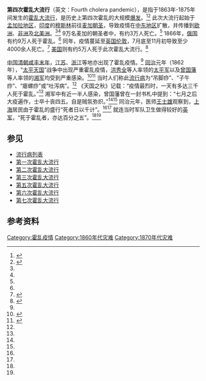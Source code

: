 {{medical}}
'''第四次霍乱大流行'''（英文：Fourth cholera pandemic），是指于1863年-1875年间发生的[[霍乱|霍乱]][[大流行|大流行]]，是历史上第四次霍乱的大规模[[疾病爆发|爆发]]。<ref name=":0">{{Cite journal|title=History of Cholera Outbreaks in Iran during the 19th and 20th Centuries|author=|url=https://www.ncbi.nlm.nih.gov/pmc/articles/PMC4154910/|last=Azizi|first=MH|last2=Azizi|first2=F|date=2010-1|journal=Middle East Journal of Digestive Diseases|issue=1|doi=|others=|year=|volume=2|page=|pages=51–55|issn=2008-5230|pmc=4154910|pmid=25197514}}</ref><ref name=":1">{{Cite news|title=Cholera's seven pandemics|url=https://www.cbc.ca/news/technology/cholera-s-seven-pandemics-1.758504|newspaper=|accessdate=2020-12-29|language=en|author=|date=2008-05-09|work=|publisher=[[加拿大廣播公司|加拿大廣播公司]] (CBC)|format=}}</ref> 此次大流行起始于[[孟加拉地區|孟加拉地区]]，[[印度|印度]]的[[穆斯林|穆斯林]]前往[[麥加|麦加]][[朝聖|朝圣]]，导致疫情在[[中东地区|中东地区]]扩散，并传播到[[欧洲|欧洲]]、[[非洲|非洲]]及[[北美洲|北美洲]]。<ref name=":0" /><ref name=":1" /> 9万名麦加的朝圣者中，有约3万人死亡。<ref name=":1" /> 1866年，[[俄罗斯帝国|俄国]]有约9万人死于霍乱。<ref name=":1" /> 同年，疫情蔓延至[[英国|英国]][[伦敦|伦敦]]，7月底至11月初导致至少4000余人死亡。<ref>{{Cite journal|title=THE FINAL CATASTROPHECHOLERA IN LONDON, 1866|author=W. LUCKIN|url=http://www.ph.ucla.edu/EPI/snow/medhist21_32_42_1977.pdf|journal=Medical History|issue=21|doi=|others=|year=1977|volume=|page=32-42|pmid=}}</ref> [[美国|美国]]则有约5万人死于此次霍乱大流行。<ref>{{Cite web|title=The 1832 Cholera Epidemic - Part 2|url=https://www.varsitytutors.com/earlyamerica/early-america-review/volume-4/the-1832-cholera-epidemic-part-2|accessdate=2020-12-29|last=Beardslee|first=G. William|work=www.varsitytutors.com|language=en}}</ref>

[[中國|中国]][[清朝|清朝]][[咸丰|咸丰末年]]，[[江苏省|江苏]]、[[浙江省|浙江]]等地亦出现了霍乱疫情。<ref name=":2" /> [[同治|同治]]元年（1862年），“[[太平天国|太平天国]]”战争中出现严重霍乱疫情，[[洪秀全|洪秀全]]等人率领的[[太平军|太平军]]以及[[曾国藩|曾国藩]]等人率领的[[湘军|湘军]]均受到严重感染。<ref name=":2">{{Cite web|title=同治元年 太平天国战区的霍乱大流行|url=http://www.lhrbszb.com/ReadingZone/PaperInfo/6BC95D47-9BB5-4B35-8507-35A4FC846294?aid=4BF5DB47-71ED-488B-9CEE-321D1D6C36DD|accessdate=2020-12-29|author=|date=|format=|work=|publisher=《历史学家茶座》|agency=《联合日报》|language=}}</ref><ref name=":132">{{Cite web|title=《中国抗疫简史》：面对灾难，我们自古从未低头！|url=http://www.xinhuanet.com/publish/2020-07/02/c_1210686600.htm|accessdate=2020-12-29|author=|date=2020-07-02|format=|work=|publisher=新华出版社|language=}}</ref> 当时人们称此[[流行病|流行病]]为“吊脚痧”、“子午痧”、“瘪螺痧”或“吐泻病”。<ref name=":132" /> 《天国之秋》记载：“疫情最烈时，一天有多达三千人死于霍乱。”<ref name=":132" /> 湘军中有近一半人感染，曾国藩曾在一封书札中提到：“七月之后大疫遍作，士卒十丧四五。自是贼氛弥炽。”<ref name=":2" /><ref name=":132" /> 同治元年，医师[[王士雄|王士雄]]观察到，[[上海市|上海]]居民由于霍乱的盛行“死者日以千计”。<ref name=":2" /><ref name=":132" /> 就连当时军队卫生做得较好的[[英軍|英军]]，“死于霍乱者，亦达百分之五”。<ref name=":2" /><ref name=":132" />

== 参见 ==

* [[流行病列表|流行病列表]]
* [[第一次霍乱大流行|第一次霍乱大流行]]
*[[第二次霍乱大流行|第二次霍乱大流行]]
*[[第三次霍乱大流行|第三次霍乱大流行]]
*[[第五次霍乱大流行|第五次霍乱大流行]]
*[[第六次霍乱大流行|第六次霍乱大流行]]
*[[第七次霍乱大流行|第七次霍乱大流行]]

== 参考资料 ==
{{reflist|2}}

{{Epidemics}}
[[Category:霍乱疫情|Category:霍乱疫情]]
[[Category:1860年代灾难|Category:1860年代灾难]]
[[Category:1870年代灾难|Category:1870年代灾难]]